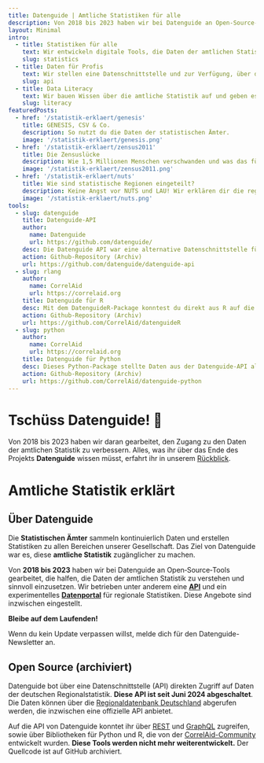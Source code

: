 ```yaml
---
title: Datenguide | Amtliche Statistiken für alle
description: Von 2018 bis 2023 haben wir bei Datenguide an Open-Source-Tools gearbeitet, die helfen, die Daten der amtlichen Statistik zu verstehen und sinnvoll einzusetzen.
layout: Minimal
intro:
  - title: Statistiken für alle
    text: Wir entwickeln digitale Tools, die Daten der amtlichen Statistiken durchsuchbar machen, visualisieren und erklären.
    slug: statistics
  - title: Daten für Profis
    text: Wir stellen eine Datenschnittstelle und zur Verfügung, über die Datenjournalist:innen und Programmierer:innen direkt auf die Daten der Regionalstatistik zugreifen können.
    slug: api
  - title: Data Literacy
    text: Wir bauen Wissen über die amtliche Statistik auf und geben es weiter. Wir organisieren Workshops und Hackathons bei denen wir gemeinsam mit statistischen Daten arbeiten.
    slug: literacy
featuredPosts:
  - href: '/statistik-erklaert/genesis'
    title: GENESIS, CSV & Co.
    description: So nutzt du die Daten der statistischen Ämter.
    image: '/statistik-erklaert/genesis.png'
  - href: '/statistik-erklaert/zensus2011'
    title: Die Zensuslücke
    description: Wie 1,5 Millionen Menschen verschwanden und was das für unser Verständnis von statistischen Daten bedeutet.
    image: '/statistik-erklaert/zensus2011.png'
  - href: '/statistik-erklaert/nuts'
    title: Wie sind statistische Regionen eingeteilt?
    description: Keine Angst vor NUTS und LAU! Wir erklären dir die regionale Tiefe.
    image: '/statistik-erklaert/nuts.png'
tools:
  - slug: datenguide
    title: Datenguide-API
    author:
      name: Datenguide
      url: https://github.com/datenguide/
    desc: Die Datenguide API war eine alternative Datenschnittstelle für die amtlichen Statistiken der Regionaldatenbank.
    action: Github-Repository (Archiv)
    url: https://github.com/datenguide/datenguide-api
  - slug: rlang
    author:
      name: CorrelAid
      url: https://correlaid.org
    title: Datenguide für R
    desc: Mit dem DatenguideR-Package konntest du direkt aus R auf die Daten der Datenguide-API zugreifen.
    action: Github-Repository (Archiv)
    url: https://github.com/CorrelAid/datenguideR
  - slug: python
    author:
      name: CorrelAid
      url: https://correlaid.org
    title: Datenguide für Python
    desc: Dieses Python-Package stellte Daten aus der Datenguide-API als Pandas DataFrames zur Verfügung.
    action: Github-Repository (Archiv)
    url: https://github.com/CorrelAid/datenguide-python
---
```



<MainStage>

# Tschüss Datenguide! 👋

Von 2018 bis 2023 haben wir daran gearbeitet, den Zugang zu den Daten der amtlichen Statistik zu verbessern. Alles, was ihr über das Ende des Projekts **Datenguide** wissen müsst, erfahrt ihr in unserem [Rückblick](https://datengui.de/blog/2024/bye-bye).

</MainStage>

<BlogPostTeasers posts={frontMatter.featuredPosts}>

# Amtliche Statistik erklärt

</BlogPostTeasers>

<Intro features={frontMatter.intro}>

## Über Datenguide

Die **Statistischen Ämter** sammeln kontinuierlich Daten und erstellen Statistiken zu allen Bereichen unserer Gesellschaft. Das Ziel von Datenguide war es, diese **amtliche Statistik** zugänglicher zu machen.

Von **2018 bis 2023** haben wir bei Datenguide an Open&#8209;Source&#8209;Tools gearbeitet, die halfen, die Daten der amtlichen Statistik zu verstehen und sinnvoll einzu&shy;setzen. Wir betrieben unter anderem eine **[API](/docs)** und ein experimentelles **[Datenportal](/statistiken)** für regionale Statistiken. Diese Angebote sind inzwischen eingestellt.

</Intro>

<Subscribe>

**Bleibe auf dem Laufenden!**

Wenn du kein Update verpassen willst, melde dich für den Datenguide-Newsletter an.

</Subscribe>

<Tools features={frontMatter.tools}>

## Open Source (archiviert)

Datenguide bot über eine Datenschnittstelle (API) direkten Zugriff auf Daten der deutschen Regionalstatistik. **Diese API ist seit Juni 2024 abgeschaltet**. Die Daten können über die [Regionaldatenbank Deutschland](https://www.regionalstatistik.de/genesis/online/) abgerufen werden, die inzwischen eine offizielle API anbietet.

Auf die API von Datenguide konntet ihr über [REST](https://github.com/datenguide/genesapi-tabular) und [GraphQL](https://github.com/datenguide/datenguide-api) zugreifen, sowie über Bibliotheken für Python und R, die von der [CorrelAid-Community](https://correlaid.org/) entwickelt wurden. **Diese Tools werden nicht mehr weiterentwickelt.** Der Quellcode ist auf GitHub archiviert.

</Tools>
